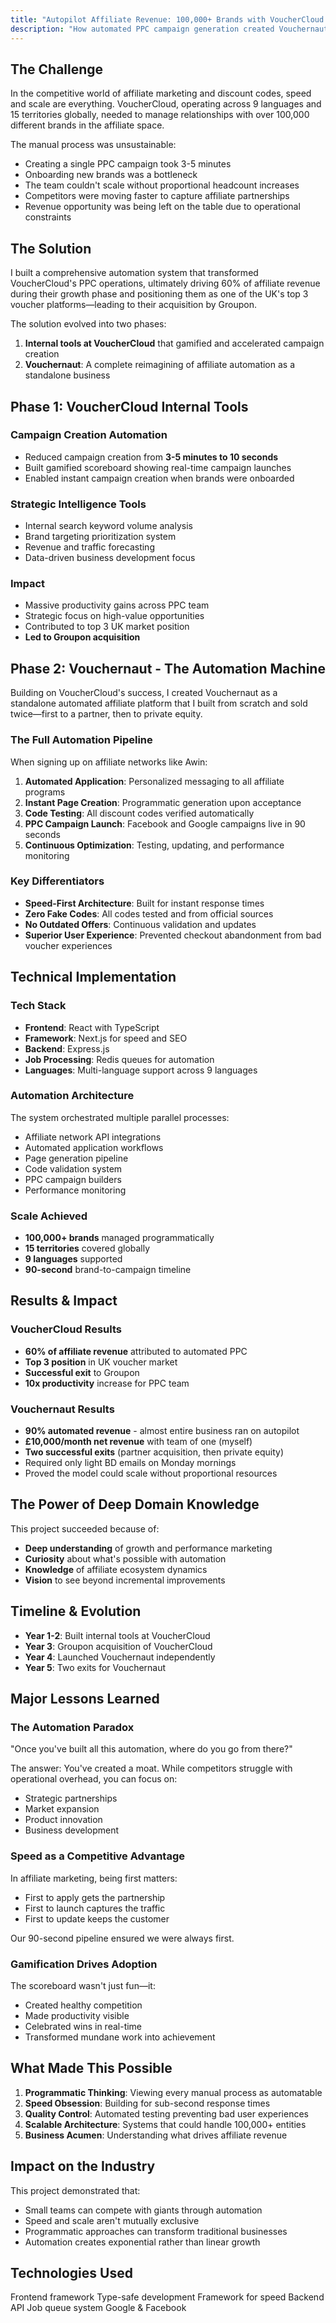 ```yaml
---
title: "Autopilot Affiliate Revenue: 100,000+ Brands with VoucherCloud & Groupon"
description: "How automated PPC campaign generation created Vouchernaut, driving 90% of affiliate revenue on autopilot and leading to a Groupon acquisition"
---
```


## The Challenge

In the competitive world of affiliate marketing and discount codes, speed and scale are everything. VoucherCloud, operating across 9 languages and 15 territories globally, needed to manage relationships with over 100,000 different brands in the affiliate space.

The manual process was unsustainable:
- Creating a single PPC campaign took 3-5 minutes
- Onboarding new brands was a bottleneck
- The team couldn't scale without proportional headcount increases
- Competitors were moving faster to capture affiliate partnerships
- Revenue opportunity was being left on the table due to operational constraints

## The Solution

I built a comprehensive automation system that transformed VoucherCloud's PPC operations, ultimately driving 60% of affiliate revenue during their growth phase and positioning them as one of the UK's top 3 voucher platforms—leading to their acquisition by Groupon.

The solution evolved into two phases:
1. **Internal tools at VoucherCloud** that gamified and accelerated campaign creation
2. **Vouchernaut**: A complete reimagining of affiliate automation as a standalone business

## Phase 1: VoucherCloud Internal Tools

### Campaign Creation Automation
- Reduced campaign creation from **3-5 minutes to 10 seconds**
- Built gamified scoreboard showing real-time campaign launches
- Enabled instant campaign creation when brands were onboarded

### Strategic Intelligence Tools
- Internal search keyword volume analysis
- Brand targeting prioritization system
- Revenue and traffic forecasting
- Data-driven business development focus

### Impact
- Massive productivity gains across PPC team
- Strategic focus on high-value opportunities
- Contributed to top 3 UK market position
- **Led to Groupon acquisition**

## Phase 2: Vouchernaut - The Automation Machine

Building on VoucherCloud's success, I created Vouchernaut as a standalone automated affiliate platform that I built from scratch and sold twice—first to a partner, then to private equity.

### The Full Automation Pipeline

When signing up on affiliate networks like Awin:

1. **Automated Application**: Personalized messaging to all affiliate programs
2. **Instant Page Creation**: Programmatic generation upon acceptance
3. **Code Testing**: All discount codes verified automatically
4. **PPC Campaign Launch**: Facebook and Google campaigns live in 90 seconds
5. **Continuous Optimization**: Testing, updating, and performance monitoring

### Key Differentiators

- **Speed-First Architecture**: Built for instant response times
- **Zero Fake Codes**: All codes tested and from official sources
- **No Outdated Offers**: Continuous validation and updates
- **Superior User Experience**: Prevented checkout abandonment from bad voucher experiences

## Technical Implementation

### Tech Stack
- **Frontend**: React with TypeScript
- **Framework**: Next.js for speed and SEO
- **Backend**: Express.js
- **Job Processing**: Redis queues for automation
- **Languages**: Multi-language support across 9 languages

### Automation Architecture

The system orchestrated multiple parallel processes:
- Affiliate network API integrations
- Automated application workflows
- Page generation pipeline
- Code validation system
- PPC campaign builders
- Performance monitoring

### Scale Achieved
- **100,000+ brands** managed programmatically
- **15 territories** covered globally
- **9 languages** supported
- **90-second** brand-to-campaign timeline

## Results & Impact

### VoucherCloud Results
- **60% of affiliate revenue** attributed to automated PPC
- **Top 3 position** in UK voucher market
- **Successful exit** to Groupon
- **10x productivity** increase for PPC team

### Vouchernaut Results
- **90% automated revenue** - almost entire business ran on autopilot
- **£10,000/month net revenue** with team of one (myself)
- **Two successful exits** (partner acquisition, then private equity)
- Required only light BD emails on Monday mornings
- Proved the model could scale without proportional resources

## The Power of Deep Domain Knowledge

This project succeeded because of:
- **Deep understanding** of growth and performance marketing
- **Curiosity** about what's possible with automation
- **Knowledge** of affiliate ecosystem dynamics
- **Vision** to see beyond incremental improvements

## Timeline & Evolution

- **Year 1-2**: Built internal tools at VoucherCloud
- **Year 3**: Groupon acquisition of VoucherCloud
- **Year 4**: Launched Vouchernaut independently
- **Year 5**: Two exits for Vouchernaut

## Major Lessons Learned

### The Automation Paradox
"Once you've built all this automation, where do you go from there?"

The answer: You've created a moat. While competitors struggle with operational overhead, you can focus on:
- Strategic partnerships
- Market expansion
- Product innovation
- Business development

### Speed as a Competitive Advantage
In affiliate marketing, being first matters:
- First to apply gets the partnership
- First to launch captures the traffic
- First to update keeps the customer

Our 90-second pipeline ensured we were always first.

### Gamification Drives Adoption
The scoreboard wasn't just fun—it:
- Created healthy competition
- Made productivity visible
- Celebrated wins in real-time
- Transformed mundane work into achievement

## What Made This Possible

1. **Programmatic Thinking**: Viewing every manual process as automatable
2. **Speed Obsession**: Building for sub-second response times
3. **Quality Control**: Automated testing preventing bad user experiences
4. **Scalable Architecture**: Systems that could handle 100,000+ entities
5. **Business Acumen**: Understanding what drives affiliate revenue

## Impact on the Industry

This project demonstrated that:
- Small teams can compete with giants through automation
- Speed and scale aren't mutually exclusive
- Programmatic approaches can transform traditional businesses
- Automation creates exponential rather than linear growth

## Technologies Used

<CardGroup cols={3}>
  <Card title="React" icon="react">
    Frontend framework
  </Card>
  <Card title="TypeScript" icon="code">
    Type-safe development
  </Card>
  <Card title="Next.js" icon="globe">
    Framework for speed
  </Card>
  <Card title="Express" icon="server">
    Backend API
  </Card>
  <Card title="Redis" icon="database">
    Job queue system
  </Card>
  <Card title="PPC APIs" icon="bullhorn">
    Google & Facebook
  </Card>
</CardGroup>